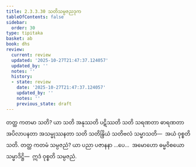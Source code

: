 ```yaml
---
title: 2.3.3.30 သတိသမ္ပဇညဒုက
tableOfContents: false
sidebar:
  order: 30
type: tipitaka
basket: ab
book: dhs
review:
  current: review
  updated: '2025-10-27T21:47:37.124057'
  updated_by: ''
  notes: ''
  history:
  - state: review
    date: '2025-10-27T21:47:37.124057'
    updated_by: ''
    notes: ''
    previous_state: draft
---
```



<ReviewStatus review={frontmatter.review} showDetails={true} />

<HypothesisAnnotation frontmatter={frontmatter} />

<DynamicBreadcrumb />

<Division number="1358" book="dhs" e="ch" v="29" p="262">

<Paragraph number="2063" book="dhs">
တတ္ထ ကတမာ သတိ? ယာ သတိ အနုဿတိ ပဋိဿတိ သတိ သရဏတာ ဓာရဏတာ အပိလာပနတာ အသမ္မုဿနတာ သတိ သတိန္ဒြိယံ သတိဗလံ သမ္မာသတိ—  အယံ ဝုစ္စတိ သတိ.
</Paragraph>

</Division>
<Division number="1359" book="dhs" e="ch" v="29" p="262">

<Paragraph number="2064" book="dhs">
တတ္ထ ကတမံ သမ္ပဇညံ? ယာ ပညာ ပဇာနနာ …ပေ…  အမောဟော ဓမ္မဝိစယော သမ္မာဒိဋ္ဌိ—  ဣဒံ ဝုစ္စတိ သမ္ပဇညံ.
</Paragraph>
</Division>